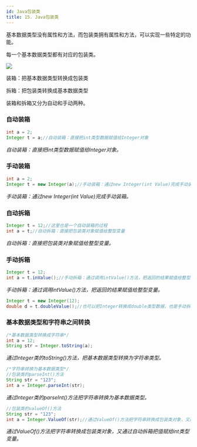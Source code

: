 ```yaml
---
id: Java包装类
title: 15. Java包装类
---
```


基本数据类型没有属性和方法，而包装类拥有属性和方法，可以实现一些特定的功能。

每一个基本数据类型都有对应的包装类。

![](https://images.shiguangping.com/imgs/20200506202314.jpeg)

装箱：把基本数据类型转换成包装类

拆箱：把包装类转换成基本数据类型

装箱和拆箱又分为自动和手动两种。



### 自动装箱

```java
int a = 2;
Integer t = a;//自动装箱：直接把int类型数据赋值给Integer对象
```

*自动装箱：直接把int类型数据赋值给Integer对象。*



### 手动装箱

```java
int a = 2;
Integer t = new Integer(a);//手动装箱：通过new Integer(int Value)完成手动装箱
```

*手动装箱：通过new Integer(int Value)完成手动装箱。*



### 自动拆箱

```java
Integer t = 12;//这里也是一个自动装箱的过程
int a = t;//自动拆箱：直接把包装类对象赋值给整型变量
```

*自动拆箱：直接把包装类对象赋值给整型变量。*



### 手动拆箱

```java
Integer t = 12;
int a = t.inValue();//手动拆箱：通过调用intValue()方法，把返回的结果赋值给整型变量
```

*手动拆箱：通过调用intValue()方法，把返回的结果赋值给整型变量。*



```java
Integer t = new Integer(12);
double d = t.doubleValue();//也可以把Integer转换成double类型数据，也是手动拆箱
```



### 基本数据类型和字符串之间转换

```java
/*基本数据类型转换成字符串*/
int a = 12;
String str = Integer.toString(a);
```

*通过Integer类的toString()方法，把基本数据类型转换为字符串类型。*



```java
/*字符串转换为基本数据类型*/
//包装类的parseInt()方法
String str = "123";
int a = Integer.parseInt(str);
```

*通过Integer类的parseInt()方法把字符串转换为基本数据类型。*

```java
//包装类的valueOf()方法
String str = "123";
int a = Integer.ValueOf(str);//通过ValueOf()方法把字符串转换成包装类对象，又通过自动拆箱把值赋给int类型变量
```

*通过ValueOf()方法把字符串转换成包装类对象，又通过自动拆箱把值赋给int类型变量。*